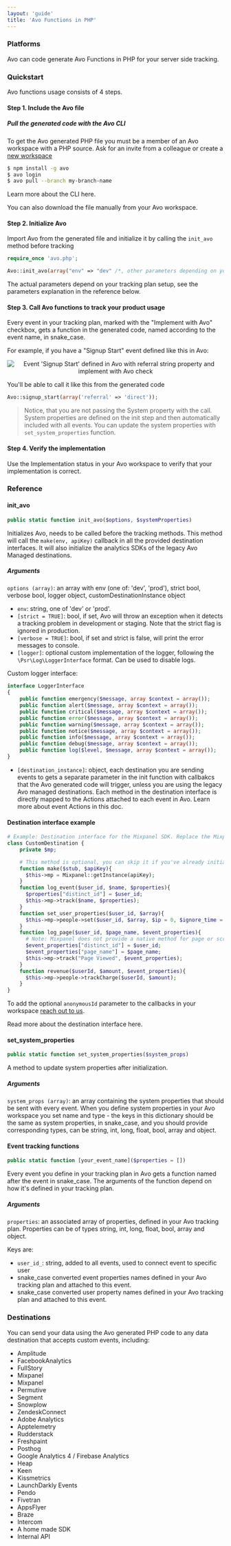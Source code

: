 ```yaml
---
layout: 'guide'
title: 'Avo Functions in PHP'
---
```



### Platforms

Avo can code generate Avo Functions in PHP for your server side tracking.

### Quickstart

Avo functions usage consists of 4 steps.

[//]: # (TODO For future: Here we can add link to the "Type safe code & unit tests" docs section when that's ready, something like:)
[//]: # 'TODO Learn more about how Avo Functions can help decrease time spent on implementing analytics and increase data reliability in this guide.'

#### Step 1. Include the Avo file

##### Pull the generated code with the Avo CLI

To get the Avo generated PHP file you must be a member of an Avo workspace with a PHP source. Ask for an invite from a colleague or create a <a href="https://avo.app/onboarding" target="_blank">new workspace</a>

```bash
$ npm install -g avo
$ avo login
$ avo pull --branch my-branch-name
```

Learn more about <Link passHref href="/implementation/cli"><a>the CLI here</a></Link>.

You can also <Link passHref href="/explore-tracking-plan/download-or-copy-avo-file-manually"><a>download the file manually</a></Link> from your Avo workspace.

#### Step 2. Initialize Avo

Import Avo from the generated file and initialize it by calling the `init_avo` method before tracking

```PHP
require_once 'avo.php';

Avo::init_avo(array("env" => "dev" /*, other parameters depending on your tracking plan setup*/), [$system_properties]);
```

The actual parameters depend on your tracking plan setup, see the parameters explanation in <Link passHref href="/implementation/reference/php#init_avo"><a>the reference below</a></Link>.

#### Step 3. Call Avo functions to track your product usage

Every event in your tracking plan, marked with the "Implement with Avo" checkbox, gets a function in the generated code, named according to the event name, in snake_case.

[//]: # 'TODO Future: Add link here to the "Implement with Avo" doc in "Tracking Plan Management"'

For example, if you have a "Signup Start" event defined like this in Avo:

<center style={{ marginBottom: 16 + 'px' }}>
  <img
    style={{ height: 600 + 'px' }}
    src={require('../../../images/signup-start-ui.png')}
    alt="Event 'Signup Start' defined in Avo with referral string property and implement with Avo check"
  />
</center>

You'll be able to call it like this from the generated code

```PHP
Avo::signup_start(array('referral' => 'direct'));
```

> Notice, that you are not passing the System property with the call. System properties are defined on the init step and then automatically included with all events.
> You can update the system properties with `set_system_properties` function.

#### Step 4. Verify the implementation

Use the <Link passHref href="/workspace/tracking-plan/implementation-status"><a>Implementation status</a></Link> in your Avo workspace to verify that your implementation is correct.

### Reference

#### init_avo

```php
public static function init_avo($options, $systemProperties)
```

Initializes Avo, needs to be called before the tracking methods.
This method will call the `make(env, apiKey)` callback in all the provided <Link passHref href="/implementation/destinations#destination-interface-callback-methods"><a>destination interfaces</a></Link>. It will also initialize the analytics SDKs of the legacy <Link passHref href="/implementation/destinations#avo-managed-destination-legacy"><a>Avo Managed destinations</a></Link>.

##### Arguments

`options (array)`: an array with env (one of: 'dev', 'prod'), strict bool, verbose bool, logger object, customDestinationInstance object

- `env`: string, one of 'dev' or 'prod'.
- `[strict = TRUE]`: bool, if set, Avo will throw an exception when it detects a tracking problem in development or staging. Note that the strict flag is ignored in production.
- `[verbose = TRUE]`: bool, if set and strict is false, will print the error messages to console.
- `[logger]`: optional custom implementation of the logger, following the `\Psr\Log\LoggerInterface` format. Can be used to disable logs.

Custom logger interface:

```PHP
interface LoggerInterface
{
    public function emergency($message, array $context = array());
    public function alert($message, array $context = array());
    public function critical($message, array $context = array());
    public function error($message, array $context = array());
    public function warning($message, array $context = array());
    public function notice($message, array $context = array());
    public function info($message, array $context = array());
    public function debug($message, array $context = array());
    public function log($level, $message, array $context = array());
}
```

- `[destination_instance]`: object, each destination you are sending events to gets a separate parameter in the init function with callbakcs that the Avo generated code will trigger, unless you are using the legacy Avo managed destinations. Each method in the destination interface is directly mapped to the Actions attached to each event in Avo. <Link passHref href="/workspace/tracking-plan/events#a-nameactionsa-actions"><a>Learn more about event Actions in this doc</a></Link>.

#### Destination interface example

```PHP
# Example: Destination interface for the Mixpanel SDK. Replace the Mixpanel implementation with your own tracking SDK methods
class CustomDestination {
    private $mp;

    # This method is optional, you can skip it if you've already initialized your Analytics SDK
    function make($stub, $apiKey){
      $this->mp = Mixpanel::getInstance(apiKey);
    }
    function log_event($user_id, $name, $properties){
      $properties["distinct_id"] = $user_id;
      $this->mp->track($name, $properties);
    }
    function set_user_properties($user_id, $array){
      $this->mp->people->set($user_id, $array, $ip = 0, $ignore_time = true);
    }
    function log_page($user_id, $page_name, $event_properties){
      # Note: Mixpanel does not provide a native method for page or screen tracking, so we send an event instead. Other SDKs may have a dedicated page tracking method.
      $event_properties["distinct_id"] = $user_id;
      $event_properties["page_name"] = $page_name;
      $this->mp->track("Page Viewed", $event_properties);
    }
    function revenue($userId, $amount, $event_properties){
      $this->mp->people->trackCharge($userId, $amount);
    }
}
```

To add the optional `anonymousId` parameter to the callbacks in your workspace [reach out to us](https://www.avo.app/docs/help/troubleshooting).

Read more about the destination interface <Link passHref href="/implementation/destinations"><a>here</a></Link>.

#### set_system_properties

```PHP
public static function set_system_properties($system_props)
```

A method to update system properties after initialization.

##### Arguments

`system_props (array)`: an array containing the system properties that should be sent with every event.
When you define system properties in your Avo workspace you set name and type - the keys in this dictionary should be the same as system properties, in snake_case, and you should provide corresponding types, can be string, int, long, float, bool, array and object.

#### Event tracking functions

```PHP
public static function [your_event_name]($properties = [])
```

Every event you define in your tracking plan in Avo gets a function named after the event in snake_case. The arguments of the function depend on how it's defined in your tracking plan.

##### Arguments

`properties`: an associated array of properties, defined in your Avo tracking plan. Properties can be of types string, int, long, float, bool, array and object.

Keys are:

- `user_id_`: string, added to all events, used to connect event to specific user
- snake_case converted event properties names defined in your Avo tracking plan and attached to this event.
- snake_case converted user property names defined in your Avo tracking plan and attached to this event.

### Destinations

You can send your data using the Avo generated PHP code to any data destination that accepts custom events, including:

- Amplitude
- FacebookAnalytics
- FullStory
- Mixpanel
- Mixpanel
- Permutive
- Segment
- Snowplow
- ZendeskConnect
- Adobe Analytics
- Apptelemetry
- Rudderstack
- Freshpaint
- Posthog
- Google Analytics 4 / Firebase Analytics
- Heap
- Keen
- Kissmetrics
- LaunchDarkly Events
- Pendo
- Fivetran
- AppsFlyer
- Braze
- Intercom
- A home made SDK
- Internal API
